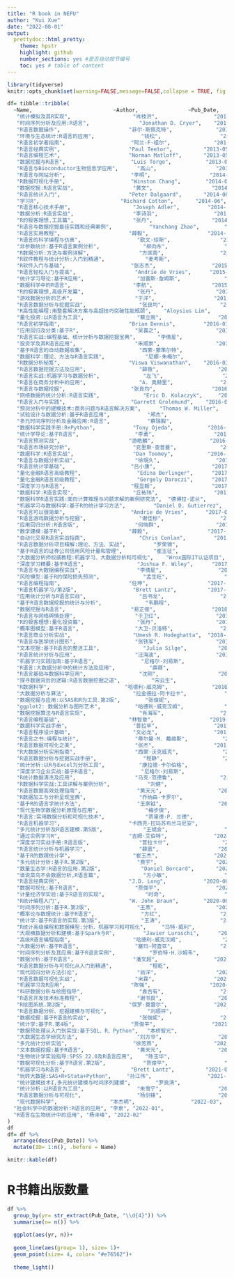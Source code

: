 ```yaml
---
title: "R book in NEFU"
author: "Kui Xue"
date: "2022-08-01"
output:
  prettydoc::html_pretty:
    theme: hpstr
    highlight: github
    number_sections: yes #是否自动按节编号
    toc: yes # table of content
---
```


```r
library(tidyverse)
knitr::opts_chunk$set(warning=FALSE,message=FALSE,collapse = TRUE, fig.align="center",fig.width = 8)
```

<!-- include= FALSE, hide code chunk above. -->



```r
df= tibble::tribble(
  ~Name,                          ~Author,                ~Pub_Date,  
   "统计模拟及其R实现",                    "肖枝洪",                  "2010-04", 
   "时间序列分析及应用:R语言",                "Jonathan D. Cryer",    "2011-01", 
   "R语言数据操作",                      "菲尔·斯佩克特",              "2011-07", 
   "环境与生态统计:R语言的应用",               "钱松",                   "2011-07", 
   "R语言初学者指南",                     "阿兰·F·祖尔",              "2011-09", 
   "R语言经典实例",                      "Paul Teetor",          "2013-05", 
   "R语言编程艺术",                      "Norman Matloff",       "2013-05", 
   "数据挖掘与R语言",                     "Luis Torgo",           "2013-07", 
   "R语言与Bioconductor生物信息学应用",      "高山",                   "2014-01", 
   "R语言与网站分析",                     "李明",                   "2014-04", 
   "R数据可视化手册",                     "Winston Chang",        "2014-05", 
   "数据挖掘:R语言实战",                   "黄文",                   "2014-06", 
   "R语言统计入门",                      "Peter Dalgaard",       "2014-06", 
   "学习R",                          "Richard Cotton",       "2014-06", 
   "R语言核心技术手册",                    "Joseph Adler",         "2014-07", 
   "数据分析:R语言实战",                   "李诗羽",                  "2014-08", 
   "R的极客理想,工具篇",                   "张丹",                   "2014-08", 
   "R语言与数据挖掘最佳实践和经典案例",            "Yanchang Zhao",        "2014-09", 
   "R语言实用教程",                      "薛毅",                   "2014-10", 
   "R语言的科学编程与仿真",                  "欧文·琼斯",                "2014-12", 
   "非参数统计:基于R语言案例分析",              "柳向东",                  "2015-02", 
   "R数据分析:方法与案例详解",                "方匡南",                  "2015-02", 
   "R软件教程与统计分析:入门到精通",             "麦考斯",                  "2015-04", 
   "R软件入门与基础",                     "张志杰",                  "2015-04", 
   "R语言轻松入门与提高",                   "Andrie de Vries",      "2015-05", 
   "统计学习导论:基于R应用",                 "加雷斯·詹姆斯",              "2015-05", 
   "数据科学中的R语言",                    "李航",                   "2015-07", 
   "R的极客理想,高级开发篇",                 "张丹",                   "2015-07", 
   "游戏数据分析的艺术",                    "于洋",                   "2015-09", 
   "R语言数据分析与挖掘实战",                 "张良均",                  "2015-10", 
   "R高性能编程:用整套解决方案与高超技巧突破性能瓶颈",    "Aloysius Lim",         "2015-12", 
   "量化投资:以R语言为工具",                 "蔡立耑",                  "2016-01", 
   "R语言初学指南",                      "Brian Dennis",         "2016-01", 
   "应用回归及分类:基于R",                  "吴喜之",                  "2016-01", 
   "R语言实战:编程基础、统计分析与数据挖掘宝典",       "李倩星",                  "2016-03", 
   "投资学及其R语言应用",                   "朱顺泉",                  "2016-03", 
   "基于R语言的自动数据收集",                 "西蒙·蒙策尔特",              "2016-03", 
   "数据科学:理论、方法与R语言实践",             "尼娜·朱梅尔",               "2016-03", 
   "R数据分析秘笈",                      "Viswa Viswanathan",    "2016-03", 
   "R语言数据挖掘方法及应用",                 "薛薇",                   "2016-04", 
   "R语言实战:机器学习与数据分析",              "左飞",                   "2016-05", 
   "R语言在商务分析中的应用",                 "A. 奥赫里",               "2016-06", 
   "R语言与数据挖掘",                     "张良均",                  "2016-06", 
   "网络数据的统计分析:R语言实践",              "Eric D. Kolaczyk",     "2016-06", 
   "R语言入门与实践",                     "Garrett Grolemund",    "2016-06", 
   "预测分析中的建模技术:商务问题与R语言解决方案",      "Thomas W. Miller",     "2016-07", 
   "试验设计与数据分析:基于R语言应用",            "郑杰",                   "2016-08", 
   "多元时间序列分析及金融应用:R语言",            "蔡瑞胸",                  "2016-08", 
   "数据科学实践手册:R+Python",            "Tony Ojeda",           "2016-08", 
   "统计学导论:基于R语言",                  "李勇",                   "2016-09", 
   "R语言预测实战",                      "游皓麟",                  "2016-10", 
   "R语言市场研究分析",                    "克里斯·查普曼",              "2016-10", 
   "数据科学:R语言实战",                   "Dan Toomey",           "2016-11", 
   "R语言与数据分析实战",                   "徐珉久",                  "2017-01", 
   "R语言统计学基础",                     "吕小康",                  "2017-02", 
   "量化金融R语言高级教程",                  "Edina Berlinger",      "2017-05", 
   "量化金融R语言初级教程",                  "Gergely Daroczi",      "2017-05", 
   "深度学习与R语言",                     "程显毅",                  "2017-06", 
   "数据科学:R语言实现",                   "丘祐玮",                  "2017-06", 
   "数据科学R语言实践:面向计算推理与问题求解的案例研究法",  "德博拉·诺兰",               "2017-06", 
   "机器学习与数据科学:基于R的统计学习方法",         "Daniel D. Gutierrez",  "2017-06", 
   "R语言可以很简单",                     "Andrie de Vries",      "2017-07", 
   "R语言游戏数据分析与挖掘",                 "谢佳标",                  "2017-07", 
   "应用回归分析:R语言版",                  "何晓群",                  "2017-07", 
   "数学建模:基于R",                     "薛毅",                   "2017-07", 
   "自动化交易R语言实战指南",                 "Chris Conlan",         "2017-08", 
   "R语言数据分析项目精解:理论、方法、实战",         "罗荣锦",                  "2017-08", 
   "基于R语言的证券公司信用风险计量和管理",          "崔玉征",                  "2017-08", 
   "大数据分析师权威教程:机器学习、大数据分析和可视化",    "Wrox国际IT认证项目",         "2017-08", 
   "深度学习精要:基于R语言",                 "Joshua F. Wiley",      "2017-09", 
   "R语言与大数据编程实战",                  "李倩星",                  "2017-09", 
   "风险模型:基于R的保险损失预测",              "孟生旺",                  "2017-09", 
   "R语言编程指南",                      "任坤",                   "2017-10", 
   "R语言机器学习/第2版",                  "Brett Lantz",          "2017-11", 
   "应用统计分析与R语言实战",                 "吕书龙",                  "2017-11", 
   "基于R语言数据挖掘的统计与分析",              "韦鹏程",                  "2017-12", 
   "数据挖掘与R语言",                     "易正俊",                  "2018-01", 
   "R语言与网络舆情处理",                   "于卫红",                  "2018-01", 
   "R的极客理想:量化投资篇",                 "张丹",                   "2018-01", 
   "概率图模型:基于R语言",                  "大卫·贝洛特",               "2018-01", 
   "R语言商业分析实战",                    "Umesh R. Hodeghatta",  "2018-02", 
   "R语言与医学统计图形",                   "张铁军",                  "2018-02", 
   "文本挖掘:基于R语言的整洁工具",              "Julia Silge",          "2018-03", 
   "R语言统计分析与应用",                   "汪海波",                  "2018-04", 
   "机器学习实践指南:基于R语言",               "尼格尔·刘易斯",              "2018-04", 
   "R语言:大数据分析中的统计方法及应用",           "薛薇",                   "2018-07", 
   "R语言基础与数据科学应用",                 "沈刚",                   "2018-07", 
   "探寻数据背后的逻辑:R语言数据挖掘之道",          "宋云生",                  "2018-08", 
   "R数据科学",                        "哈德利·威克姆",              "2018-08", 
   "大数据分析与算法",                     "拉金德拉·阿卡拉卡",            "2018-10", 
   "数据挖掘与应用:以SAS和R为工具.第2版",        "张俊妮",                  "2018-10", 
   "ggplot2: 数据分析与图形艺术",           "哈德利·威克汉姆",             "2018-11", 
   "数据挖掘算法与R语言实现",                 "肖海军",                  "2018-11", 
   "R语言编程基础",                      "林智章",                  "2019-01", 
   "数据科学实战手册",                     "普拉罕",                  "2019-01", 
   "R语言程序设计基础",                    "文必龙",                  "2019-04", 
   "R语言之书:编程与统计",                  "蒂尔曼·M. 戴维斯",           "2019-05", 
   "R语言数据可视化之美",                   "张杰",                   "2019-05", 
   "R大数据分析实用指南",                   "西蒙·沃克威克",              "2019-05", 
   "R语言数据分析与挖掘实战手册",               "程静",                   "2019-06", 
   "统计分析:以R与Excel为分析工具",           "康拉德·卡尔伯格",             "2019-06", 
   "深度学习企业实战:基于R语言",               "尼格尔·刘易斯",              "2019-06", 
   "R统计数据清洗及应用",                   "马克·范德鲁",               "2019-06", 
   "R数据科学实战:工具详解与案例分析",            "刘健",                   "2019-07", 
   "R语言数据高效处理指南",                  "黄天元",                  "2019-09", 
   "R数据加工与分析呈现宝典",                 "乔纳森·卡罗尔",              "2019-09", 
   "基于R的语言学统计方法",                  "王家钺",                  "2019-10", 
   "现代生物学数据分析原理与应用",               "梅步俊",                  "2019-11", 
   "R语言:实用数据分析和可视化技术",             "贾里德·P. 兰德",            "2020-01", 
   "R语言机器学习",                      "卡西克·拉玛苏布兰马尼安",         "2020-01", 
   "多元统计分析及R语言建模.第5版",             "王斌会",                  "2020-01", 
   "通过实例学习R",                      "吉姆·艾伯特",               "2020-01", 
   "深度学习实战手册:R语言版",                "普拉卡什",                 "2020-01", 
   "R语言统计分析与机器学习",                 "薛震",                   "2020-02", 
   "基于R的数理统计学",                    "崔玉杰",                  "2020-04", 
   "多元统计分析:基于R.第2版",               "费宇",                   "2020-04", 
   "数量生态学:R语言的应用.第2版",             "Daniel Borcard",       "2020-05", 
   "谁说菜鸟不会数据分析,R语言篇",              "方小敏",                  "2020-06", 
   "R语言经典实例",                      "J.D. Long",            "2020-06", 
   "数据可视化:基于R语言",                  "贾俊平",                  "2020-06", 
   "计量经济学实验:基于R语言的实现",             "时奇",                   "2020-06", 
   "R统计编程入门",                      "W. John Braun",        "2020-06", 
   "时间序列分析:基于R.第2版",               "王燕",                   "2020-06", 
   "概率论与数理统计:基于R语言",               "方红",                   "2020-07", 
   "统计学:基于R语言的实现.第3版",             "王涛",                   "2020-07", 
   "R统计高级编程和数据模型:分析、机器学习和可视化",     "马特·威利",                "2020-07", 
   "大规模数据分析和建模:基于Spark与R",         "Javier Luraschi",      "2020-07", 
   "高级R语言编程指南",                    "哈德利·威克汉姆",             "2020-08", 
   "大数据分析:基于R语言",                  "塞玛·阿查亚",               "2020-08", 
   "时间序列分析及其应用:基于R语言实例",           "罗伯特·H.沙姆韦",            "2020-08", 
   "数据分析:基于R语言",                   "潘文超",                  "2020-09", 
   "R语言数据分析与可视化从入门到精通",            "程乾",                   "2020-10", 
   "现代回归分析方法引论",                   "翁洋",                   "2020-10", 
   "R语言数据可视化实战",                   "米霖",                   "2020-11", 
   "机器学习及R应用",                     "陈强",                   "2020-11", 
   "科研数据分析与绘图指导",                  "袁吉有",                  "2020-11", 
   "R语言开发技术标准教程",                  "谢书良",                  "2020-12", 
   "R绘图系统.第3版",                    "保罗·莫雷尔",               "2020-12", 
   "R语言数据分析、挖掘建模与可视化",             "刘顺祥",                  "2021-01", 
   "数据挖掘:基于R语言的实战",                "张俊妮",                  "2021-01", 
   "统计学:基于R.第4版",                  "贾俊平",                  "2021-01", 
   "数据预处理从入门到实战:基于SQL、R、Python",   "本桥智光",                 "2021-02", 
   "大数据生态学研究方法",                   "刘方邻",                  "2021-03", 
   "多元统计分析实验",                     "徐芳燕",                  "2021-03", 
   "文本数据挖掘:基于R语言",                 "黄天元",                  "2021-04", 
   "生物统计学实验指导:SPSS 22.0及R语言应用",    "陈玉华",                  "2021-05", 
   "数据可视化分析:基于R语言.第2版",            "贾俊平",                  "2021-05", 
   "机器学习与R语言",                     "Brett Lantz",          "2021-06", 
   "玩转大数据:SAS+R+Stata+Python",     "孙江伟",                  "2021-06", 
   "统计建模技术I,多元统计建模与时间序列建模",        "罗良清",                  "2021-06", 
   "统计分析:以R语言为工具",                 "朱雪宁",                  "2021-08", 
   "R语言数据分析与可视化",                  "杨剑锋",                  "2022-01", 
   "现代数据科学",                 "本杰明",                  "2022-03",
  "社会科学中的数据分析:R语言的应用", "李泉", "2022-01",
  "R语言在生物统计中的应用", "杨泽峰", "2022-02"
)
df
df= df %>% 
  arrange(desc(Pub_Date)) %>% 
  mutate(ID= 1:n(), .before = Name)
```



```r
knitr::kable(df)
```



# R书籍出版数量



```r
df %>% 
  group_by(yr= str_extract(Pub_Date, "\\d{4}")) %>% 
  summarise(n= n()) %>% 
  
  ggplot(aes(yr, n))+
  
  geom_line(aes(group= 1), size= 1)+
  geom_point(size= 4, color= "#e76562")+
  
  theme_light()
```





